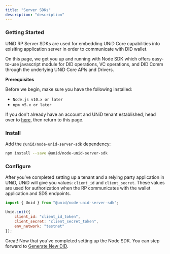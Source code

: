 ```yaml
---
title: "Server SDKs"
description: "description"
---
```


### Getting Started

UNiD RP Server SDKs are used for embedding UNiD Core capabilities into exisiting application server in order to communicate with DID wallet.

On this page, we get you up and running with Node SDK which offers easy-to-use javascript module for DID operations, VC operations, and DID Comm through the underlying UNiD Core APIs and Drivers.

**Prerequisites**

Before we begin, make sure you have the following installed:
- `Node.js v10.x or later`
- `npm v5.x or later`

If you don't already have an account and UNiD tenant established, head over to [here](https://getunid.io), then return to this page.

### Install

Add the `@unid/node-unid-server-sdk` dependency:
```bash
npm install --save @unid/node-unid-server-sdk
```

### Configure

After you've completed setting up a tenant and a relying party application in UNiD, UNiD will give you values: `client_id` and `client_secret`. These values are used for authorization when the RP communicates with the wallet application and SDS endpoints.

```js
import { Unid } from "@unid/node-unid-server-sdk";

Unid.init({
    client_id: "client_id_token",
    client_secret: "client_secret_token",
    env_network: "testnet"
});
```


Great! Now that you've completed setting up the Node SDK. You can step forward to [Generate New DID](./server/1-did-operation).
